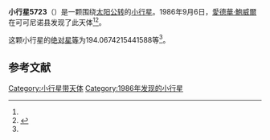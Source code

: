 {{Infobox planet
| bgcolour = #FFFFC0
| name = 5723 Hudson
| symbol = 
| image = 
| caption = 
| discovery = yes
| discovery_ref = 
| discoverer = [[愛德華·鮑威爾|愛德華·鮑威爾]]
| discovery_site = [[可可尼诺县|可可尼诺县]] 
| discovered = 1986年9月6日
| designations = yes
| mp_name = 
| named_after = 
| alt_names = 1986 RR2/ 1969 TR6 / 1979 QX6
| mp_category = [[主带小行星|主带小行星]]
| orbit_ref = <ref name="a">[http://ssd.jpl.nasa.gov/sbdb.cgi?sstr=5723 5723 Hudson] {{Wayback|url=http://ssd.jpl.nasa.gov/sbdb.cgi?sstr=5723 |date=20120416164809 }}，小行星數據庫瀏覽器（JPL Small-Body Database Browser）－[[美国国家航空航天局|美国国家航空航天局]]喷气推进实验室</ref>
| epoch = 2456400.5 (2013年4月18日更新)
| aphelion = {{convert|2.827435118515523|AU|km|3|abbr=on|lk=out}}
| perihelion = {{convert|1.718996223815724|AU|km|3|abbr=on}}
| semimajor = {{convert|2.273215671165624|AU|km|3|abbr=on}}
| eccentricity = 0.243804164
| period = 1251.870452 [[日|日]]<br />3.43[[儒略年|儒略年]]
| avg_speed = 
| inclination = 5.577432756130714
| asc_node = 163.1974750205594
| mean_anomaly = 
| arg_peri = 194.0674215441588
| satellites = 
| physical_characteristics = yes
| dimensions = 
| mass = 
| density = 
| surface_grav = 
| escape_velocity = 
| sidereal_day = 
| axial_tilt = 
| pole_ecliptic_lat = 
| pole_ecliptic_lon = 
| albedo = 
| temperatures= 
| temp_name1 = 
| mean_temp_1 = 
| max_temp_1 = 
| temp_name2 = 
| max_temp_2 = 
| spectral_type = 
| abs_magnitude = 194.0674215441588
}}

'''小行星5723'''（{{lang-en|5723 Hudson}}）是一颗围绕[[太阳|太阳]][[公转|公转]]的[[小行星|小行星]]。1986年9月6日，[[愛德華·鮑威爾|愛德華·鮑威爾]]在可可尼诺县发现了此天体<ref name="a" /><ref>{{cite news|title=小行星列表|url=http://cfa-www.harvard.edu/iau/lists/NumberedMPs.txt|accessdate=2013-07-08|newspaper=哈佛大学|archive-date=2008-05-17|archive-url=https://web.archive.org/web/20080517010638/http://cfa-www.harvard.edu/iau/lists/NumberedMPs.txt|dead-url=no}}</ref>。

这颗小行星的[[绝对星等|绝对星等]]为194.0674215441588等<ref name="a" />。

==参考文献==
{{reflist}}
{{Minor Planet Number|[[小行星5722|小行星5722]]|[[小行星5724|小行星5724]]}}

{{小天体}}

[[Category:小行星带天体|Category:小行星带天体]]
[[Category:1986年发现的小行星|Category:1986年发现的小行星]]

{{asteroid-stub}}